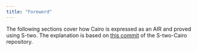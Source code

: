 ```yaml
---
title: "Foreword"
---
```


The following sections cover how Cairo is expressed as an AIR and proved using S-two.
The explanation is based on [this commit](https://github.com/starkware-libs/stwo-cairo/tree/b712c77887f8f8ce0d39a8a9741221c89846836e) of the S-two-Cairo repository.
